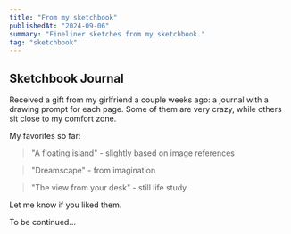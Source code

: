 ```yaml
---
title: "From my sketchbook"
publishedAt: "2024-09-06"
summary: "Fineliner sketches from my sketchbook."
tag: "sketchbook"
---
```


## Sketchbook Journal

Received a gift from my girlfriend a couple weeks ago: a journal with a drawing prompt for each page. Some of them are very crazy, while others sit close to my comfort zone.

My favorites so far:

>"A floating island" - slightly based on image references
<SmartImage src="/images/blog/sketchbook/sketch-01.jpg" alt="Sketch from my sketchbook" aspectRatio="5 / 6" radius="l"/><br/>

>"Dreamscape" - from imagination
<SmartImage src="/images/blog/sketchbook/sketch-02.jpg" alt="Sketch from my sketchbook" aspectRatio="5 / 6" radius="l"/><br/>

>"The view from your desk" - still life study
<SmartImage src="/images/blog/sketchbook/sketch-03.jpg" alt="Sketch from my sketchbook" aspectRatio="5 / 6" radius="l"/><br/>

Let me know if you liked them.

To be continued...